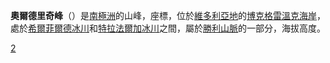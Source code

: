 {{coord|72|27||S|167|24||E|display=title}}

'''奧爾德里奇峰'''（{{lang-en|Aldridge Peak}}）是[[南極洲|南極洲]]的山峰，座標''{{coord|72|27||S|167|24||E}}''，位於[[維多利亞地|維多利亞地]]的[[博克格雷溫克海岸|博克格雷溫克海岸]]，處於[[希爾菲爾德冰川|希爾菲爾德冰川]]和[[特拉法爾加冰川|特拉法爾加冰川]]之間，屬於[[勝利山脈|勝利山脈]]的一部分，海拔高度{{convert|2290|m}}。

{{DEFAULTSORT:Aldridge Peak}}
[[Category:海拔2000公尺至2999公尺的南極洲山峰|2]]


{{BorchgrevinkCoast-geo-stub}}
